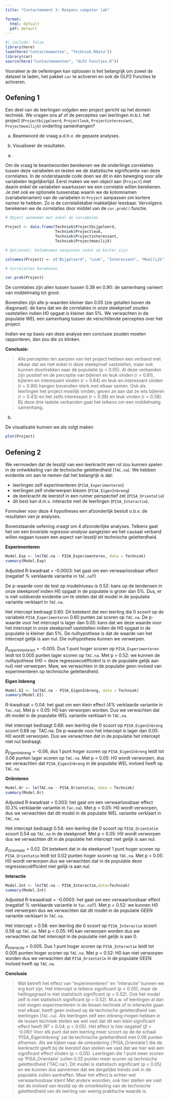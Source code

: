 ```yaml
---
title: "Contactmoment 3: Respons computer lab"

format: 
  html: default
  pdf: default
---
```


```r
#| include: false
library(here)
load(here("Contactmomenten", "Techniek.RData"))
library(car)
source(here("Contactmomenten", "OLP2 Functies.R"))
```

::: {.callout-important}
Vooraleer je de oefeningen kan oplossen is het belangrijk om zowel de dataset te laden, het pakket `car` te activeren en ook de OLP2 Functies te activeren. 
:::

::: {.callout-tip icon=false}
## <i class="bi bi-journal-richtext"></i> Oefening 1

Een deel van de leerlingen volgden een project gericht op het domein techniek. We vragen ons af of de percepties van leerlingen m.b.t. het project (`Projectbijgeleerd`, `Projectleuk`, `Projectinteressant`, `Projectmoeilijk`) onderling samenhangen?

(a) Beantwoord de vraag a.d.h.v. de gepaste analyses.

(b) Visualiseer de resultaten.
:::

(a) 

Om de vraag te beantwoorden berekenen we de onderlinge correlaties tussen deze variabelen en testen we de statistische significantie van deze correlaties. In de onderstaande code doen we dit in één beweging voor alle variabelen tegelijkertijd. Eerst maken we een object aan (`Project`) met daarin enkel de variabelen waartussen we een correlatie willen berekenen. Je ziet ook ee optionele tussenstap waarin we de kolomnamen (variabelenamen) van de variabelen in `Project` aanpassen om kortere namen te hebben. Zo is de correlatietabel makkelijker leesbaar. Vervolgens berekenen we de correlaties door middel van de `cor.prob()` functie.

```r
# Object aanmaken met enkel de variabelen

Project <- data.frame(Techniek$Projectbijgeleerd, 
                      Techniek$Projectleuk, 
                      Techniek$Projectinteressant,
                      Techniek$Projectmoeilijk)

# Optioneel: kolomnamen aanpassen zodat ze korter zijn

colnames(Project) <- c("Bijgeleerd", "Leuk", "Interessant", "Moeilijk")

# Correlaties berekenen

cor.prob(Project)
```

De correlaties zijn allen tussen tussen 0.38 en 0.90: de samenhang varieert van middelmatig tot groot.

Bovendien zijn alle p-waarden kleiner dan 0.05 (zie getallen boven de diagonaal): de kans dat we de correlaties in onze steekproef zouden vaststellen indien H0 opgaat is kleiner dan 5%. We verwachten in de populatie WEL een samenhang tussen de verschillende percepties over het project.


Indien we op basis van deze analyse een conclusie zouden moeten rapporteren, dan zou die zo klinken.

**Conclusie:**

> Alle percepties ten aanzien van het project hebben een verband met elkaar dat we niet enkel in deze steekproef vaststellen, maar ook kunnen doortrekken naar de populatie (p < 0.05). Al deze verbanden zijn positief en de perceptie van bijleren en leuk vinden (r = 0.81), bijleren en interessant vinden (r = 0.84) en leuk en interessant vinden (r = 0.90) hangen bovendien sterk met elkaar samen. Ook als leerlingen het project moeilijk vinden, geven ze aan dat ze iets bijleren (r = 0.43) en het zelfs interessant (r = 0.38) en leuk vinden (r = 0.38). Bij deze drie laatste verbanden gaat het telkens om een middelmatig samenhang.

(b) 

De visualisatie kunnen we als volgt maken

```r
plot(Project)
```

::: {.callout-tip icon=false}
## <i class="bi bi-journal-richtext"></i> Oefening 2

We vermoeden dat de lesstijl van een leerkracht een rol zou kunnen spelen in de ontwikkeling van de technische geletterdheid (`TAC.na`). We hebben evidentie om aan te nemen dat het belangrijk is dat:

- leerlingen zelf experimenteren (`PISA_Experimenteren`)
- leerlingen zelf onderwerpen kiezen (`PISA_EigenInbreng`)
- de leerkracht de leerstof in een ruimer perspectief zet (`PISA_Orientatie`)
- dit best kan d.m.v. interactie met de leerlingen (`PISA_Interactie`).

Formuleer voor deze 4 hypotheses een afzonderlijk besluit o.b.v. de resultaten van je analyses.
:::

Bovenstaande oefening vraagt om 4 afzonderlijke analyses. Telkens gaat het om een *bivariate regressie-analyse* aangezien we het causaal verband willen nagaan tussen een aspect van lesstijl en technische geletterdheid. 

**Experimenteren**

```r
Model.Exp <- lm(TAC.na ~ PISA_Experimenteren, data = Techniek)
summary(Model.Exp)
```

Adjusted R-kwadraat = -0.0003: het gaat om een verwaarloosbaar effect (negatief % verklaarde variantie in `TAC.na`!!) 

De p-waarde voor de test op modelniveau is 0.52: kans op de tendensen in onze steekproef indien H0 opgaat in de populatie is groter dan 5%. Dus, er is niet voldoende evidentie om te stellen dat dit model in de populatie variantie verklaart in `TAC.na`.

Het intercept bedraagt 0.60. Dit betekent dat een leerling die 0 scoort op de variabele `PISA_Experimenteren` 0.60 punten zal scoren op `TAC.na`. De p-waarde voor het intercept is lager dan  0.05: kans dat we deze waarde voor het intercept in onze steekproef vaststellen indien de H0 opgaat in de populatie is kleiner dan 5%. De nulhypothese is dat de waarde van het intercept gelijk is aan nul. Die nulhypothese kunnen we verwerpen.

$\beta_{experimenteren}$ = -0.005. Dus 1 punt hoger scoren op `PISA_Experimenteren` leidt tot 0.005
punten lager scoren op `TAC.na`. Met p = 0.52: we kunnen de nulhypothese (H0 = deze regressiecoëfficiënt is in de populatie gelijk aan nul) niet verwerpen. Maw, we verwachten in de populatie geen invloed van experimenteren op technische geletterdheid. 

**Eigen Inbreng**

```r
Model.EI <- lm(TAC.na ~ PISA_EigenInbreng, data = Techniek)
summary(Model.EI)
```

R-kwadraat = 0.04: het gaat om een klein effect (4% verklaarde variantie in `Tac.na`). Met p < 0.05: H0 kan verworpen worden. Dus we verwachten dat dit model in de populatie WEL variantie verklaart in `TAC.na`.

Het intercept bedraagt 0.68: een leerling die 0 scoort op `PISA_EigenInbreng` scoort 0.68 op `TAC.na. De p-waarde voor het intercept is lager dan 0.05: H0 wordt verworpen. Dus we verwachten dat in de populatie het intercept niet nul bedraagt.

$\beta_{EigenInbreng}$ = -0.06, dus 1 punt hoger scoren op `PISA_EigenInbreng` leidt tot 0.06 punten lager scoren op `TAC.na`. Met p < 0.05: H0 wordt verworpen, dus we verwachten dat `PISA_EigenInbreng` in de populatie WEL invloed heeft op `TAC.na`.

**Oriënteren**

```r
Model.Or <- lm(TAC.na ~ PISA_Orientatie, data = Techniek)
summary(Model.Or)
```

Adjusted R-kwadraat = 0.003: het gaat om een verwaarloosbaar effect (0.3% verklaarde variantie in `Tac.na`). Met p < 0.05: H0 wordt verworpen, dus we verwachten dat dit model in de populatie WEL variantie verklaart in `TAC.na`. 

Het intercept bedraagt 0.54: een leerling die 0 scoort op `PISA_Orientatie` scoort 0.54 op `TAC.na` in de steekproef. Met p < 0.05: H0 wordt verworpen dus we verwachten dit in de populatie het intercept niet gelijk is aan nul.

$\beta_{Orientatie}$ = 0.02. Dit betekent dat in de steekproef 1 punt hoger scoren op `PISA_Orientatie` leidt tot 0.02 punten hoger scoren op `TAC.na`. Met p < 0.05: H0 wordt verworpen dus we verwachten dat in de populatie deze regressiecoëfficiënt niet gelijk is aan nul. 

**Interactie**

```r
Model.Int <- lm(TAC.na ~ PISA_Interactie,data=Techniek)
summary(Model.Int)
```

Adjusted R-kwaadraat = -0.0003: het gaat om een verwaarloosbaar effect (negatief % verklaarde variantie in `Tac.na`!!). Met p = 0.52: we kunnen H0 niet verwerpen dus we verwachten dat dit model in de populatie GEEN variantie verklaart in `TAC.na`.

Het intercept = 0.58: een leerling die 0 scoort op `PISA_Interactie` scoort 0.58 op `TAC.na`. Met p < 0.05: H0 kan verworpen worden dus we verwachten dat het intercept in de populatie niet gelijk is aan 0.

$\beta_{Interactie}$ = 0.005. Dus 1 punt hoger scoren op `PISA_Interactie` leidt tot 0.005 punten hoger scoren op `TAC.na`. Met p = 0.52: H0 kan niet verworpen worden dus we verwachten dat `PISA_Orientatie` in de populatie GEEN invloed heeft op `TAC.na`.

**Conclusie**

> Wat betreft het effect van "experimenteren" en "interactie" kunnen we erg kort zijn. Het intercept is telkens significant (p < 0.05), maar de hellingsgraad is niet statistisch significant (p = 0.52). Ook het model zelf is niet statistisch significant (p = 0.52). M.a.w. of leerlingen al dan niet mogen experimenteren in de lessen techniek of in interactie gaan met elkaar, heeft geen invloed op de technische geletterdheid van leerlingen (`TAC.na`). Als leerlingen zelf een inbreng mogen hebben in de lessen techniek stellen we wel vast dat dit een klein significant effect heeft (R² = 0.04; p < 0.05). Het effect is hier negatief ($\beta$ = -0.06)! Voor elk punt dat een leerling meer scoort op de de schaal ‘PISA_EigenInbreng’ zal de technische geletterdheid met 0.06 punten afnemen. Als we kijken naar de omkadering (‘PISA_Orientatie’) die de leerkracht geeft bij de leerstof dan stellen we vast dat we hier wel een significant effect vinden (p < 0.05). Leerlingen die 1 punt meer scoren op  ‘PISA_Orientatie’ zullen 0.02 punten meer scoren op technische geletterdheid (‘TAC.na’). Dit model is statistisch significant (p < 0.05) en we kunnen dus aannemen dat we dergelijke trends ook in de populatie zullen aantreffen. Maar het effect is echter wel verwaarloosbaar klein! Met andere woorden, ook hier stellen we vast dat de invloed van lesstijl op de ontwikkeling van de technische geletterdheid van de leerling van weinig praktische waarde is.

